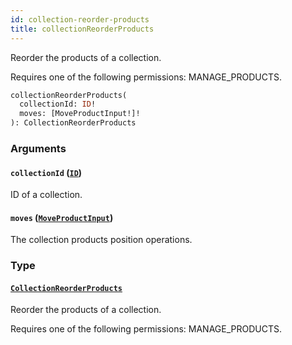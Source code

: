 ```yaml
---
id: collection-reorder-products
title: collectionReorderProducts
---
```


Reorder the products of a collection.

Requires one of the following permissions: MANAGE_PRODUCTS.

```graphql
collectionReorderProducts(
  collectionId: ID!
  moves: [MoveProductInput!]!
): CollectionReorderProducts
```

### Arguments

#### `collectionId` ([`ID`](../../../developer/api-reference/scalars/id))

ID of a collection.

#### `moves` ([`MoveProductInput`](../../../developer/api-reference/inputs/move-product-input))

The collection products position operations.

### Type

#### [`CollectionReorderProducts`](../../../developer/api-reference/objects/collection-reorder-products)

Reorder the products of a collection.

Requires one of the following permissions: MANAGE_PRODUCTS.
